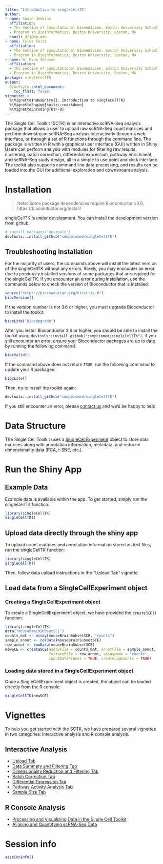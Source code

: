 ```yaml
---
title: "Introduction to singleCellTK"
author:
- name: David Jenkins
  affiliation: 
  - The Section of Computational Biomedicine, Boston University School of Medicine, Boston, MA
  - Program in Bioinformatics, Boston University, Boston, MA
  email: dfj@bu.edu
- name: Tyler Faits
  affiliation: 
  - The Section of Computational Biomedicine, Boston University School of Medicine, Boston, MA
  - Program in Bioinformatics, Boston University, Boston, MA
- name: W. Evan Johnson
  affiliation: 
  - The Section of Computational Biomedicine, Boston University School of Medicine, Boston, MA
  - Program in Bioinformatics, Boston University, Boston, MA
package: singleCellTK
output: 
  BiocStyle::html_document:
    toc_float: false
vignette: >
  %\VignetteIndexEntry{1. Introduction to singleCellTK}
  %\VignetteEngine{knitr::rmarkdown}
  %\VignetteEncoding{UTF-8}
---
```


The Single Cell Toolkit (SCTK) is an interactive scRNA-Seq analysis package that
allows a user to upload raw scRNA-Seq count matrices and perform downstream
scRNA-Seq analysis interactively through a web interface, or through a set of
R functions through the command line. The package is written in R with a
graphical user interface (GUI) written in Shiny. Users can perform analysis with
modules for filtering raw results, clustering, batch correction, differential
expression, pathway enrichment, and scRNA-Seq study design, all in a simple to
use point and click interface. The toolkit also supports command line data
processing, and results can be loaded into the GUI for additional exploration
and downstream analysis.

# Installation

> Note: Some package dependencies require Bioconductor v3.6,
> https://bioconductor.org/install/

singleCellTK is under development. You can install the development version from
github:

```r
# install.packages("devtools")
devtools::install_github("compbiomed/singleCellTK")
```

## Troubleshooting Installation

For the majority of users, the commands above will install the latest version of
the singleCellTK without any errors. Rarely, you may encounter an error due to
previously installed versions of some packages that are required for the
singleCellTK. If you encounter an error during installation, use the commands
below to check the version of Bioconductor that is installed:

```r
source("https://bioconductor.org/biocLite.R")
biocVersion()
```

If the version number is not 3.6 or higher, you must upgrade Bioconductor to
install the toolkit:

```r
biocLite("BiocUpgrade")
```

After you install Bioconductor 3.6 or higher, you should be able to install the
toolkit using ```devtools::install_github("compbiomed/singleCellTK")```. If you
still encounter an error, ensure your Bioconductor packages are up to date by
running the following command.

```r
biocValid()
```

If the command above does not return ```TRUE```, run the following command to
update your R packages:

```r
biocLite()
```

Then, try to install the toolkit again:

```r
devtools::install_github("compbiomed/singleCellTK")
```

If you still encounter an error, please [contact us](mailto:dfj@bu.edu) and we'd be happy to help.

# Data Structure

The Single Cell Toolkit uses a [SingleCellExperiment](https://www.bioconductor.org/packages/release/bioc/html/SingleCellExperiment.html)
object to store data matrices along with annotation information, metadata, and
reduced dimensionality data
(PCA, t-SNE, etc.).

# Run the Shiny App

## Example Data

Example data is available within the app. To get started, simply run the
singleCellTK function:

```r
library(singleCellTK)
singleCellTK()
```

## Upload data directly through the shiny app

To upload count matrices and annotation information stored as text files, run
the singleCellTK function:

```r
library(singleCellTK)
singleCellTK()
```

Then, follow data upload instructions in the "Upload Tab" vignette.

## Load data from a SingleCellExperiment object

### Creating a SingleCellExperiment object

To create a SingleCellExperiment object, we have provided the ```createSCE()```
function:

```r
library(singleCellTK)
data("mouseBrainSubsetSCE")
counts_mat <- assay(mouseBrainSubsetSCE, "counts")
sample_annot <- colData(mouseBrainSubsetSCE)
row_annot <- rowData(mouseBrainSubsetSCE)
newSCE <- createSCE(assayFile = counts_mat, annotFile = sample_annot, 
                    featureFile = row_annot, assayName = "counts",
                    inputDataFrames = TRUE, createLogCounts = TRUE)
```

### Loading data stored in a SingleCellExperiment object

Once a SingleCellExperiment object is created, the object can be loaded directly
from the R console:

```r
singleCellTK(newSCE)
```

# Vignettes

To help you get started with the SCTK, we have prepared several vignettes in two
categories: interactive analysis and R console analysis.

## Interactive Analysis

* [Upload Tab](https://compbiomed.github.io/sctk_docs/articles/v03-tab01_Upload.html)
* [Data Summary and Filtering Tab](https://compbiomed.github.io/sctk_docs/articles/v04-tab02_Data-Summary-and-Filtering.html)
* [Dimensionality Reduction and Filtering Tab](https://compbiomed.github.io/sctk_docs/articles/v05-tab03_Dimensionality-Reduction-and-Clustering.html)
* [Batch Correction Tab](https://compbiomed.github.io/sctk_docs/articles/v06-tab04_Batch-Correction.html)
* [Differential Expression Tab](https://compbiomed.github.io/sctk_docs/articles/v07-tab05_Differential-Expression.html)
* [Pathway Activity Analysis Tab](https://compbiomed.github.io/sctk_docs/articles/v08-tab06_Pathway-Activity-Analysis.html)
* [Sample Size Tab](https://compbiomed.github.io/sctk_docs/articles/v09-tab07_Sample-Size.html)

## R Console Analysis

* [Processing and Visualizing Data in the Single Cell Toolkit](v02-Processing_and_Visualizing_Data_in_the_SingleCellTK.html)
* [Aligning and Quantifying scRNA-Seq Data](https://compbiomed.github.io/sctk_docs/articles/v10-Aligning_and_Quantifying_scRNA-Seq_Data.html)

# Session info {.unnumbered}

```r
sessionInfo()
```
